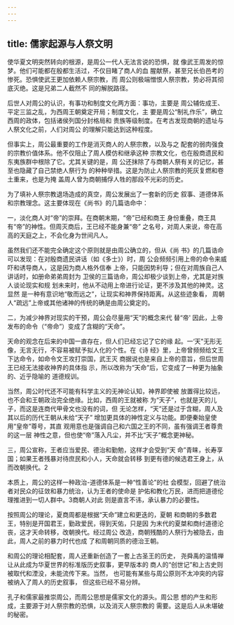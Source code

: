 ```yaml
---
---
---
```

title: 儒家起源与人祭文明
---



使华夏文明突然转向的根源，是周公一代人无法言说的恐惧，就 像武王周发的惊梦。他们可能都在殷都生活过，不仅目睹了商人的血 腥献祭，甚至兄长伯邑考的惨死。恐惧使武王更加依赖人祭宗教，而 周公则极端憎恨人祭宗教，势必将其彻底灭绝。这是兄弟二人截然不 同的解脱路径。

后世人对周公的认识，有事功和制度文化两方面：事功，主要是 周公辅佐成王、平定三监之乱，为西周王朝奠定开局；制度文化，主 要是周公“制礼作乐”，确立西周的政体，包括诸侯列国分封格局和 贵族等级制度。在考古发现商朝的遗址与人祭文化之前，人们对周公 的理解只能达到这种程度。

但事实上，周公最重要的工作是消灭商人的人祭宗教，以及与之 配套的弱肉强食的宗教价值体系。他不仅阻止了周人模仿和继承这种 宗教文化，也在殷商遗民和东夷族群中根除了它。尤其关键的是，周 公还抹除了与商朝人祭有关的记忆，甚至也隐藏了自己禁绝人祭行为 的种种举措。这是为防止人祭宗教的死灰复燃和卷土重来，也是为掩 盖周人曾为商朝捕俘人牲的那段不光彩的历史。

为了填补人祭宗教退场造成的真空，周公发展出了一套新的历史 叙事、道德体系和宗教理念。这主要体现在《尚书》的几篇诰命中：

一，淡化商人对“帝”的崇拜。在商朝末期，“帝”已经和商王 身份重叠，商王具有“帝”的神性。但周灭商后，王已经不能身兼“帝” 之名号，对周人来说，帝在高高的天庭之上，不会化身为世间凡人。

虽然我们还不能完全确定这个原则就是由周公确立的，但从《尚 书》的几篇诰命可以发现：在对殷商遗民讲话（如《多士》）时，周 公会频频引用上帝的命令来威吓和诱导商人，这是因为商人格外信奉 上帝，只能因势利导；但在对周族自己人讲话时，如册命弟弟周封为 卫侯的三篇诰命，周公却极少谈到上帝，尤其是对族人谈论现实和规 划未来时，他从不动用上帝进行论证，更不涉及其他的神灵。这显然 是一种有意识地“敬而远之”，让现实和神界保持距离。从这些迹象看， 周朝人“疏远”上帝或其他诸神的传统的确是由周公奠定的。

二，为减少神界对现实的干预，周公会尽量用“天”的概念来代 替“帝' 因此，上帝发布的命令（“帝命”）变成了含糊的“天命”。

天命的观念在后来的中国一直存在，但人们已经忘记了它的缘 起。一‘天"无形无像，无言无行，不容易被赋予拟人化的个性。在《诗 经》里，上帝曾频频给文王下达命令，如命令文王攻打崇国，武王灭 商据说也是来自上帝的意旨，但后世周王已经无法接收神界的具体指 示，所以改称为“天命”后，它变成了一种更为抽象的、近乎隐喻的 道德规训。

当然，周公时代还不可能有科学主义的无神论认知，神界即使被 放置得比较远，也不会和王朝政治完全绝缘。比如，西周的王就被称 为“天子”，也就是天的儿子，而这是连商代甲骨文也没有的词，但 无论怎样，“天”还是过于含糊，周人及其以后的历代王朝从未给“天子” 增加更具体的神性定义与功能。即便秦始皇使用“皇帝”尊号，其直 观用意也是强调自己和六国之王的不同，虽有强调王者尊贵的这一层 神性之意，但也使“帝”落入凡尘，并不比“天子”概念更神秘。

三，周公宣称，王者应当爱民、德治和勤勉，这样才会受到“天 命”青睐，长寿享国；如果王者残暴对待庶民和小人，天命就会转移 到更有德的候选君王身上，从而改朝换代。2

本质上，周公的这样一种政治-道德体系是一种“性善论”的社 会模型，回避了统治者对民众的征敛和暴力统治，认为王者的使命是 护佑和教化万民，进而把道德伦理推进到一切人群中。3商朝人对此 则是直言不讳，承认暴力的必要性。

按照周公的理论，夏商周都是根据“天命”建立和更迭的，夏朝 和商朝的多数君王，特别是开国君王，勤政爱民，得到天佑，只是因 为末代的夏桀和商纣道德沦丧，这才天命转移，改朝换代。经过周公 改造，商朝残酷的人祭行为被隐去，由此，周人之前的暴力时代也成 了和周朝同质的德治王朝。

和周公的理论相配套，周人还重新创造了一套上古圣王的历史， 尧舜禹的温情禅让从此成为华夏世界的标准版历史叙事，更早版本的 商人的“创世记”和上古史则被取代和湮没，未能流传下来。当然， 也可能有某些与周公原则不太冲突的内容被纳入了周人的历史叙事， 但这些已经不易分辨。

孔子和儒家最推崇周公，而周公思想是儒家文化的源头。周公思 想的产生和形成，主要源于对人祭宗教的恐惧，以及消灭人祭宗教的 需要。这是后人从未堪破的秘密。